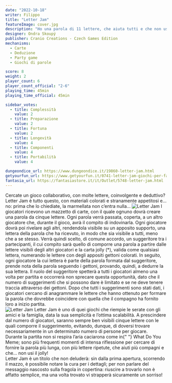 ```yaml
---
date: "2022-10-18"
writer: Filippo
title: "Letter Jam"
featureImage: cover.jpg
description: "Ho una parola di 11 lettere, che aiuta tutti e che non usa il jolly!"
designer: Ondra Skoupý
publisher: Cranio Creations - Czech Games Edition
mechanisms:
  - Carte
  - Deduzione
  - Party game
  - Giochi di parole

score: 8
weight: 2
player_count: 6
player_count_official: "2-6"
playing_time: 45min
playing_time_official: 45min

sidebar_votes:
  - title: Complessità
    value: 2
  - title: Preparazione
    value: 2
  - title: Fortuna
    value: 2
  - title: Longevità
    value: 4
  - title: Componenti
    value: 4
  - title: Portabilità
    value: 4

dungeondice_url: https://www.dungeondice.it/19860-letter-jam.html
getyourfun_url: https://www.getyourfun.it/0741-letter-jam-giochi-per-famiglia.html
fantasia_url: https://fantasiastore.it/it/Outlet/5748-letter-jam.html
---
```


<Setting>
  Cercate un gioco collaborativo, con molte lettere, coinvolgente e deduttivo?
  Letter Jam è tutto questo, con materiali colorati e stranamente appetitosi
  e... no: prima che lo chiediate, la marmellata non c’entra nulla…
</Setting>

<img src="./game1.jpg" alt="Letter Jam" />

<Rules>
  I giocatori ricevono un mazzetto di carte, con il quale ognuno dovrà creare
  una parola da cinque lettere. Ogni parola verrà passata, coperta, a un altro
  giocatore che, durante il gioco, avrà il compito di indovinarla. Ogni
  giocatore dovrà poi rivelare agli altri, rendendola visibile su un apposito
  supporto, una lettera della parola che ha ricevuto, in modo che sia visibile a
  tutti, meno che a se stesso. Verrà quindi scelto, di comune accordo, un
  suggeritore tra i partecipanti, il cui compito sarà quello di comporre una
  parola a partire dalle lettere visibili degli altri giocatori e la carta jolly
  (*), valida come qualsiasi lettera, numerando le lettere con degli appositi
  gettoni colorati. In seguito, ogni giocatore la cui lettera è parte della
  parola formata dal suggeritore, prende nota della parola seguendo i gettoni,
  provando, quindi, a dedurre la sua lettera. Il ruolo del suggeritore spetterà
  a tutti i giocatori almeno una volta per partita e occorrerà non sprecare
  questa opportunità, dato che il numero di suggerimenti che si possono dare è
  limitato e se ne deve tenere traccia attraverso dei gettoni. Dopo che tutti i
  suggerimenti sono stati dati, i giocatori cercano di anagrammare le lettere
  che hanno ottenuto per formare la parola che dovrebbe coincidere con quella
  che il compagno ha fornito loro a inizio partita.
  <br />
</Rules>

<img src="./game2.jpg" alt="Letter Jam" />

<Feedback>
  Letter Jam è uno di quei giochi che riempie le serate con gli amici e la
  famiglia, data la sua semplicità e l’ottima scalabilità. A prescindere dal
  numero di giocatori, saranno sempre ben visibili cinque lettere con le quali
  comporre il suggerimento, evitando, dunque, di doversi trovare necessariamente
  in un determinato numero di persone per giocare.
  <br />
  Durante la partita non si respira l’aria caciarona come in{" "}
  <Link to="/reviews/what-do-you-meme">What Do You Meme</Link>; sono più
  frequenti momenti di intensa riflessione per cercare di fornire la parola più
  lunga, con più lettere ripetute, che aiuti più compagni e che… non usi il
  jolly!
  <br />
  Letter Jam è un titolo che non deluderà: sin dalla prima apertura, scorrendo
  il mazzo, è possibile notare la cura per i dettagli; per non parlare del
  messaggio nascosto sulla fragola in copertina: riuscire a trovarlo non è
  affatto semplice, ma una volta trovato vi strapperà sicuramente un sorriso!
</Feedback>
